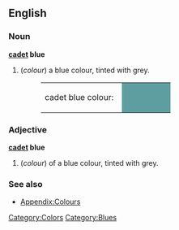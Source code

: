 ==English==

===Noun===
'''[[cadet]] blue'''
#(''colour'') a blue colour, tinted with grey.
#:<table><tr><td>cadet blue colour: &nbsp;</td><td bgcolor="#5F9EA0" width="80">&nbsp; </td></tr></table>

===Adjective===
'''[[cadet]] blue'''
#(''colour'') of  a blue colour, tinted with grey.

===See also===
*[[Wiktionary_Appendix:Colours|Appendix:Colours]]

[[Category:Colors]]
[[Category:Blues]]